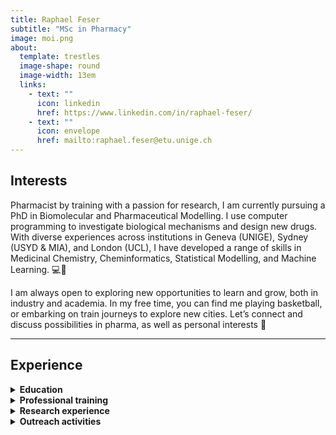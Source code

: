 ```yaml
---
title: Raphael Feser
subtitle: "MSc in Pharmacy"
image: moi.png
about:
  template: trestles
  image-shape: round
  image-width: 13em
  links:
    - text: ""
      icon: linkedin
      href: https://www.linkedin.com/in/raphael-feser/
    - text: ""
      icon: envelope
      href: mailto:raphael.feser@etu.unige.ch
---
```


<meta name="description" content="Raphael Feser. Online and extended version of my CV. My training has provided me with foundations in the experimental techniques employed in medicinal chemistry. Additionally I have also been able to develop computational skills through my various experiences. I intend to use and develop these skills in exciting interdisciplinary projects contributing to a better understanding of the biochemistry of the human body, paving the way for the discovery of safer and more effective treatments. Raphael Paul Feser">

<meta name="google-site-verification" content="KCgw2pt--nBaqC9akJgiNdvZABMkconuRXWspqaCp4Y" />

## Interests

<p align="justify">

Pharmacist by training with a passion for research, I am currently pursuing a PhD in Biomolecular and Pharmaceutical Modelling. I use computer programming to investigate biological mechanisms and design new drugs. With diverse experiences across institutions in Geneva (UNIGE), Sydney (USYD & MIA), and London (UCL), I have developed a range of skills in Medicinal Chemistry, Cheminformatics, Statistical Modelling, and Machine Learning. 💻🔬

I am always open to exploring new opportunities to learn and grow, both in industry and academia. In my free time, you can find me playing basketball, or embarking on train journeys to explore new cities. Let’s connect and discuss possibilities in pharma, as well as personal interests 🙌

</p>

------------------------------------------------------------------------

## Experience

<details>

<summary><b>Education</b></summary>

<p>

-   **Federal Diploma in Pharmacy** <br> (Pharm.D equivalent) \| *Oct 2023*

    </p>

-   **M.Sc in Pharmacy** [\[more\]](https://ispso.unige.ch/ispso/contents/etudes/master.php?l=EN){target="_blank"} <br> University of Geneva \| July 2023

-   **B.Sc in Pharmaceutical Sciences** [\[more\]](https://ispso.unige.ch/ispso/contents/etudes/bachelor.php){target="_blank"} <br> University of Geneva \| July 2021

-   **Swiss Matura (High School Diploma)** <br> Gymnase de Nyon \| July 2018 <br><br>

    </details>

<details>

<summary><b>Professional training</b></summary>

<p>

-   **Trainee Pharmacist** - Pharmacie de L'Ile [\[more\]](./about.html#trainee-pharmacist-pharmacie-de-l’ile){target="_blank" style="caret-color: white; font-size: 11pt;"}

-   **Laboratory Assistant** - Firmenich SA [\[more\]](./about.html#laboratory-assistant-firmenich-sa){target="_blank" style="caret-color: white; font-size: 11pt;"} <br><br>

</details>

<details>

<summary><b>Research experience</b></summary>

<p>

-   **Doctoral student in Biomolecular and Pharmaceutical Modelling** <br> University College London <br> Prof. Shozeb Haider & Prof. Francesco L. Gervasio

-   **Master's Thesis in Computational Biophysics** [\[more\]](./about.html#master’s-thesis-university-college-london){target="_blank"  style="caret-color: white; font-size: 11pt;"} <br> University College London <br> Prof. Shozeb Haider & Prof. Francesco L. Gervasio

-   **Research Assistant in Statistics** [\[more\]](./about.html#student-research-assistant-university-of-geneva){target="_blank"  style="caret-color: white; font-size: 11pt;"} <br> University of Geneva <br> Prof. Stéphane Guerrier

-   **Research Internship in Biostatistics** [\[more\]](./about.html#research-internship-melanoma-institute-australia){target="_blank"  style="caret-color: white; font-size: 11pt;"} <br> Melanoma Institute Australia <br> Prof. Serigne Lo

-   **Open Synthesis Network** [\[more\]](./about.html#open-synthesis-network-dndi-university-of-geneva){target="_blank"  style="caret-color: white; font-size: 11pt;"} <br> DNDi & University of Geneva <br> Dr Sébastien Tardy & Prof. Leonardo Scapozza <br><br> 

</details>

<details>

<summary><b>Outreach activities</b></summary>

<p>

Outside my studies, I have been involved with several non-profit organisations engaged in pharmacy student's advocacy and global health, which has allowed me to gain valuable experiences and develop a wide range of soft skills. [\[see more\]](./about.html#outreach-activities){target="_blank"  style="caret-color: white; font-size: 11pt;"}

</details>
